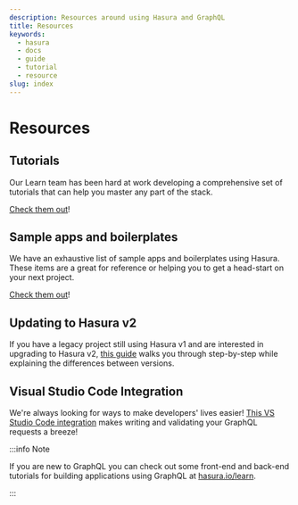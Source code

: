 ```yaml
---
description: Resources around using Hasura and GraphQL
title: Resources
keywords:
  - hasura
  - docs
  - guide
  - tutorial
  - resource
slug: index
---
```



# <Resources /> Resources

## Tutorials

Our Learn team has been hard at work developing a comprehensive set of tutorials that can help you master any part of
the stack.

[Check them out](/resources/tutorials.mdx)!

## Sample apps and boilerplates

We have an exhaustive list of sample apps and boilerplates using Hasura. These items are a great for reference or
helping you to get a head-start on your next project.

[Check them out](/resources/sample-apps.mdx)!

## Updating to Hasura v2

If you have a legacy project still using Hasura v1 and are interested in upgrading to Hasura v2,
[this guide](/resources/upgrade-hasura-v2.mdx) walks you through step-by-step while explaining the differences between
versions.

## Visual Studio Code Integration

We're always looking for ways to make developers' lives easier!
[This VS Studio Code integration](/resources/visual-studio-code.mdx) makes writing and validating your GraphQL requests
a breeze!

:::info Note

If you are new to GraphQL you can check out some front-end and back-end tutorials for building applications using
GraphQL at [hasura.io/learn](https://hasura.io/learn/).

:::
